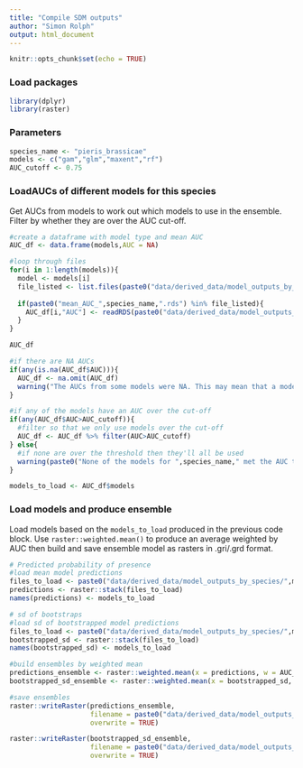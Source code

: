 ```yaml
---
title: "Compile SDM outputs"
author: "Simon Rolph"
output: html_document
---
```


```r
knitr::opts_chunk$set(echo = TRUE)
```

### Load packages

```r
library(dplyr)
library(raster)
```

### Parameters

```r
species_name <- "pieris_brassicae"
models <- c("gam","glm","maxent","rf")
AUC_cutoff <- 0.75
```

### LoadAUCs of different models for this species

Get AUCs from models to work out which models to use in the ensemble. Filter by whether they are over the AUC cut-off.

```r

#create a dataframe with model type and mean AUC
AUC_df <- data.frame(models,AUC = NA)

#loop through files
for(i in 1:length(models)){
  model <- models[i]
  file_listed <- list.files(paste0("data/derived_data/model_outputs_by_species/",model))
  
  if(paste0("mean_AUC_",species_name,".rds") %in% file_listed){
    AUC_df[i,"AUC"] <- readRDS(paste0("data/derived_data/model_outputs_by_species/",model,"/mean_AUC_",species_name,".rds"))
  }
}

AUC_df

#if there are NA AUCs
if(any(is.na(AUC_df$AUC))){
  AUC_df <- na.omit(AUC_df)
  warning("The AUCs from some models were NA. This may mean that a model failed.")
}

#if any of the models have an AUC over the cut-off
if(any(AUC_df$AUC>AUC_cutoff)){
  #filter so that we only use models over the cut-off
  AUC_df <- AUC_df %>% filter(AUC>AUC_cutoff)
} else{
  #if none are over the threshold then they'll all be used
  warning(paste0("None of the models for ",species_name," met the AUC threshold of ",AUC_cutoff))
}

models_to_load <- AUC_df$models


```

### Load models and produce ensemble

Load models based on the `models_to_load` produced in the previous code block. Use `raster::weighted.mean()` to produce an average weighted by AUC then build and save ensemble model as rasters in .gri/.grd format.

```r
# Predicted probability of presence
#load mean model predictions
files_to_load <- paste0("data/derived_data/model_outputs_by_species/",models_to_load,"/mean_prediction_",species_name,".gri")
predictions <- raster::stack(files_to_load)
names(predictions) <- models_to_load

# sd of bootstraps
#load sd of bootstrapped model predictions
files_to_load <- paste0("data/derived_data/model_outputs_by_species/",models_to_load,"/bootstrapped_sd_",species_name,".gri")
bootstrapped_sd <- raster::stack(files_to_load)
names(bootstrapped_sd) <- models_to_load

#build ensembles by weighted mean
predictions_ensemble <- raster::weighted.mean(x = predictions, w = AUC_df$AUC)
bootstrapped_sd_ensemble <- raster::weighted.mean(x = bootstrapped_sd, w = AUC_df$AUC)

#save ensembles
raster::writeRaster(predictions_ensemble,
                    filename = paste0("data/derived_data/model_outputs_by_species/ensemble/mean_prediction_",species_name,".grd"),
                    overwrite = TRUE)

raster::writeRaster(bootstrapped_sd_ensemble,
                    filename = paste0("data/derived_data/model_outputs_by_species/ensemble/bootstrapped_sd_",species_name,".grd"),
                    overwrite = TRUE)


```


